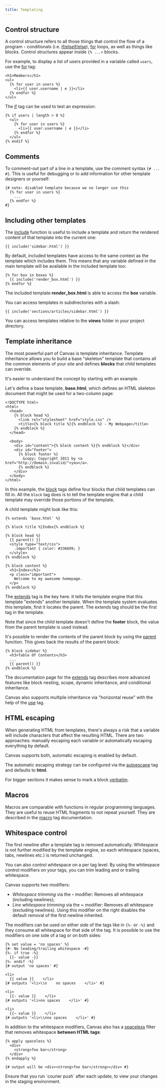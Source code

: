 ```yaml
---
title: Templating
---
```


## Control structure

A control structure refers to all those things that control the flow of a program - conditionals (i.e. [if/elseif/else](/docs/canvas/tags/if)), [for](/docs/canvas/tags/for) loops, as well as things like blocks. Control structures appear inside `{% ...>` blocks.

For example, to display a list of users provided in a variable called `users`, use the [for](/docs/canvas/tags/for) tag:

```canvas
<h1>Members</h1>
<ul>
  {% for user in users %}
    <li>{{ user.username | e }}</li>
  {% endfor %}
</ul>
```

The [if](/docs/canvas/tags/if) tag can be used to test an expression:

```canvas
{% if users | length > 0 %}
  <ul>
    {% for user in users %}
      <li>{{ user.username | e }}</li>
    {% endfor %}
  </ul>
{% endif %}
```

## Comments

To comment-out part of a line in a template, use the comment syntax `{# ... #}`. This is useful for debugging or to add information for other template designers or yourself:

```canvas
{# note: disabled template because we no longer use this
  {% for user in users %}
    ...
  {% endfor %}
#}
```

## Including other templates

The [include](/docs/canvas/functions/include) function is useful to include a template and return the rendered content of that template into the current one:

```canvas
{{ include('sidebar.html') }}
```

By default, included templates have access to the same context as the template which includes them. This means that any variable defined in the main template will be available in the included template too:

```canvas
{% for box in boxes %}
  {{ include('render_box.html') }}
{% endfor %}
```

The included template **render_box.html** is able to access the **box** variable.

You can access templates in subdirectories with a slash:

```canvas
{{ include('sections/articles/sidebar.html') }}
```

You can access templates relative to the **views** folder in your project directory.

## Template inheritance

The most powerful part of Canvas is template inheritance. Template inheritance allows you to build a base "skeleton" template that contains all the common elements of your site and defines **blocks** that child templates can override.

It's easier to understand the concept by starting with an example.

Let's define a base template, **base.html**, which defines an HTML skeleton document that might be used for a two-column page:

```canvas title="base.html">
<!DOCTYPE html>
<html>
  <head>
    {% block head %}
      <link rel="stylesheet" href="style.css" />
      <title>{% block title %}{% endblock %} - My Webpage</title>
    {% endblock %}
  </head>

  <body>
    <div id="content">{% block content %}{% endblock %}</div>
    <div id="footer">
      {% block footer %}
        &copy; Copyright 2011 by <a href="http://domain.invalid/">you</a>.
      {% endblock %}
    </div>
  </body>
</html>
```

In this example, the [block](/docs/canvas/tags/block) tags define four blocks that child templates can fill in. All the `block` tag does is to tell the template engine that a child template may override those portions of the template.

A child template might look like this:

```canvas title="index.html">
{% extends 'base.html' %}

{% block title %}Index{% endblock %}

{% block head %}
  {{ parent() }}
  <style type="text/css">
    .important { color: #336699; }
  </style>
{% endblock %}

{% block content %}
  <h1>Index</h1>
  <p class="important">
    Welcome to my awesome homepage.
  </p>
{% endblock %}
```

The [extends](/docs/canvas/tags/extends) tag is the key here. It tells the template engine that this template "extends" another template. When the template system evaluates this template, first it locates the parent. The extends tag should be the first tag in the template.

Note that since the child template doesn't define the **footer** block, the value from the parent template is used instead.

It's possible to render the contents of the parent block by using the [parent](/docs/canvas/functions/parent) function. This gives back the results of the parent block:

```canvas
{% block sidebar %}
  <h3>Table Of Contents</h3>
  ...
  {{ parent() }}
{% endblock %}
```

The documentation page for the [extends](/docs/canvas/tags/extends) tag describes more advanced features like block nesting, scope, dynamic inheritance, and conditional inheritance.

Canvas also supports multiple inheritance via "horizontal reuse" with the help of the [use](/docs/canvas/tags/use) tag.

## HTML escaping

When generating HTML from templates, there's always a risk that a variable will include characters that affect the resulting HTML. There are two approaches: manually escaping each variable or automatically escaping everything by default.

Canvas supports both, automatic escaping is enabled by default.

The automatic escaping strategy can be configured via the [autoescape](/docs/canvas/tags/autoescape) tag and defaults to **html**.

For bigger sections it makes sense to mark a block [verbatim](/docs/canvas/tags/verbatim).

## Macros

Macros are comparable with functions in regular programming languages. They are useful to reuse HTML fragments to not repeat yourself. They are described in the [macro](/docs/canvas/tags/macro) tag documentation.

## Whitespace control

The first newline after a template tag is removed automatically. Whitespace is not further modified by the template engine, so each whitespace (spaces, tabs, newlines etc.) is returned unchanged.

You can also control whitespace on a per tag level. By using the whitespace control modifiers on your tags, you can trim leading and or trailing whitespace.

Canvas supports two modifiers:

- _Whitespace trimming_ via the **-** modifier: Removes all whitespace (including newlines);
- _Line whitespace trimming_ via the **~** modifier: Removes all whitespace (excluding newlines). Using this modifier on the right disables the default removal of the first newline inherited.

The modifiers can be used on either side of the tags like in `{%-` or `-%}` and they consume all whitespace for that side of the tag. It is possible to use the modifiers on one side of a tag or on both sides:

```canvas
{% set value = 'no spaces' %}
{#- No leading/trailing whitespace -#}
{%- if true -%}
  {{- value -}}
{%- endif -%}
{# output 'no spaces' #}

<li>
  {{ value }}    </li>
{# outputs '<li>\\n    no spaces    </li>' #}

<li>
  {{- value }}    </li>
{# outputs '<li>no spaces    </li>' #}

<li>
  {{~ value }}    </li>
{# outputs '<li>\\nno spaces    </li>' #}
```

In addition to the whitespace modifiers, Canvas also has a [spaceless](/docs/canvas/filters/spaceless) filter that removes whitespace **between HTML tags**:

```canvas
{% apply spaceless %}
  <div>
    <strong>foo bar</strong>
  </div>
{% endapply %}

{# output will be <div><strong>foo bar</strong></div> #}
```

<Callout>
  Ensure that you run `courier push` after each update, to view your changes in the staging environment.
</Callout>
